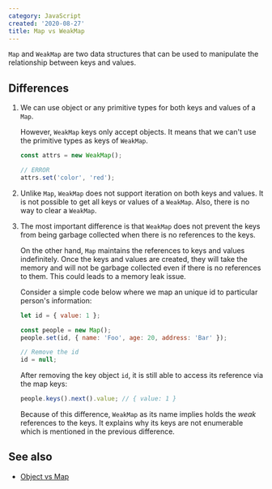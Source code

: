 ```yaml
---
category: JavaScript
created: '2020-08-27'
title: Map vs WeakMap
---
```


`Map` and `WeakMap` are two data structures that can be used to manipulate the relationship between keys and values.

## Differences

1. We can use object or any primitive types for both keys and values of a `Map`.

    However, `WeakMap` keys only accept objects. It means that we can't use the primitive types as keys of `WeakMap`.

    ```js
    const attrs = new WeakMap();

    // ERROR
    attrs.set('color', 'red');
    ```

2. Unlike `Map`, `WeakMap` does not support iteration on both keys and values. It is not possible to get all keys or values of a `WeakMap`.
   Also, there is no way to clear a `WeakMap`.

3. The most important difference is that `WeakMap` does not prevent the keys from being garbage collected when there is no references to the keys.

    On the other hand, `Map` maintains the references to keys and values indefinitely. Once the keys and values are created, they will take the memory and will not be garbage collected even if there is no references to them.
    This could leads to a memory leak issue.

    Consider a simple code below where we map an unique id to particular person's information:

    ```js
    let id = { value: 1 };

    const people = new Map();
    people.set(id, { name: 'Foo', age: 20, address: 'Bar' });

    // Remove the id
    id = null;
    ```

    After removing the key object `id`, it is still able to access its reference via the map keys:

    ```js
    people.keys().next().value; // { value: 1 }
    ```

    Because of this difference, `WeakMap` as its name implies holds the _weak_ references to the keys.
    It explains why its keys are not enumerable which is mentioned in the previous difference.

## See also

-   [Object vs Map](https://phuoc.ng/collection/this-vs-that/object-vs-map)
